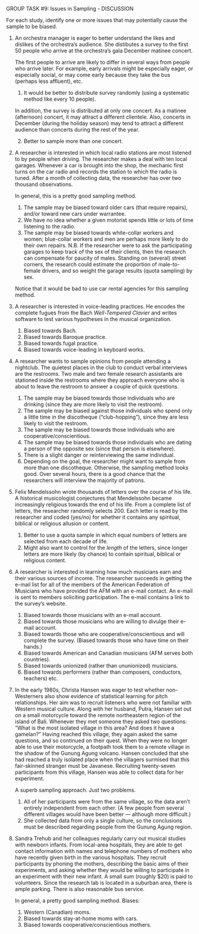 


[GROUP TASK #9:]{.small} Issues in Sampling - DISCUSSION

For each study, identify one or more issues that may potentially cause
the sample to be biased.

1.  An orchestra manager is eager to better understand the likes and
    dislikes of the orchestra's audience. She distibutes a survey to
    the first 50 people who arrive at the orchestra's gala December
    matinee concert.

    The first people to arrive are likely to differ in several ways
    from people who arrive later. For example, early arrivals might
    be especially eager, or especially social, or may come early
    because they take the bus (perhaps less affluent), etc.
    
    (1) It would be better to distribute survey randomly (using a
    systematic method like every 10 people).
    
    In addition, the survey is distributed at only one concert. As a
    matinee (afternoon) concert, it may attract a different
    clientele. Also, concerts in December (during the holiday
    season) may tend to attract a different audience than concerts
    during the rest of the year.
    
    (2) Better to sample more than one concert.

2.  A researcher is interested in which local radio stations are most
    listened to by people when driving. The researcher makes a deal
    with ten local garages. Whenever a car is brought into the shop,
    the mechanic first turns on the car radio and records the station
    to which the radio is tuned. After a month of collecting data, the
    researcher has over two thousand observations.

    In general, this is a pretty good sampling method.
    (1) The sample may be biased toward older cars (that require
    repairs), and/or toward new cars under warrantee.
    (2) We have no idea whether a given motorist spends little or
    lots of time listening to the radio.
    (3) The sample may be biased towards white-collar workers and
    women; blue-collar workers and men are perhaps more likely to do
    their own repairs. N.B. If the researcher were to ask the
    participating garages to keep track of the sex of their clients,
    then the research can compensate for paucity of males. Standing
    on (several) street corners, the research could estimate the
    proportion of male-to-female drivers, and so weight the garage
    results (quota sampling) by sex.
    
    Notice that it would be bad to use car rental agencies for this
    sampling method.

3.  A researcher is interested in voice-leading practices. He encodes
    the complete fugues from the Bach *Well-Tempered Clavier* and
    writes software to test various hypotheses in the musical
    organization.

    (1) Biased towards Bach.
    (2) Biased towards Baroque practice.
    (3) Biased towards fugal practice.
    (4) Biased towards voice-leading in keyboard works.

4.  A researcher wants to sample opinions from people attending a
    nightclub. The quietest places in the club to conduct verbal
    interviews are the restrooms. Two male and two female research
    assistants are stationed inside the restrooms where they approach
    everyone who is about to leave the restroom to answer a couple of
    quick questions.

    (1) The sample may be biased towards those individuals who are
    drinking (since they are more likely to visit the restroom).
    (2) The sample may be biased against those individuals who spend
    only a little time in the discotheque ("club-hopping"), since
    they are less likely to visit the restroom.
    (3) The sample may be biased towards those individuals who are
    cooperative/conscientious.
    (4) The sample may be biased towards those individuals who are
    dating a person of the opposite sex (since that person is
    elsewhere).
    (5) There is a slight danger or reinterviewing the same
    individual.
    (6) Depending on the goal, the researcher might want to sample
    from more than one discotheque.
    Otherwise, the sampling method looks good. Over several hours,
    there is a good chance that the researchers will interview the
    majority of patrons.

5.  Felix Mendelssohn wrote thousands of letters over the course of
    his life. A historical musicologist conjectures that Mendelssohn
    became increasingly religious towards the end of his life. From a
    complete list of letters, the researcher randomly selects 200.
    Each letter is read by the researcher and coded (yes/no) for
    whether it contains any spiritual, biblical or religious allusion
    or content.

    (1) Better to use a quota sample in which equal numbers of
    letters are selected from each decade of life.
    (2) Might also want to control for the *length* of the letters,
    since longer letters are more likely (by chance) to contain
    spiritual, biblical or religious content.

6.  A researcher is interested in learning how much musicians earn and
    their various sources of income. The researcher succeeds in
    getting the e-mail list for all of the members of the American
    Federation of Musicians who have provided the AFM with an e-mail
    contact. An e-mail is sent to members soliciting participation.
    The e-mail contains a link to the survey's website.

    (1) Biased towards those musicians with an e-mail account.
    (2) Biased towards those musicians who are willing to divulge
    their e-mail account.
    (3) Biased towards those who are cooperative/conscientious and
    will complete the survey. (Biased towards those who have time on
    their hands.)
    (4) Biased towards American and Canadian musicians (AFM serves
    both countries).
    (5) Biased towards unionized (rather than ununionized)
    musicians.
    (6) Biased towards performers (rather than composers,
    conductors, teachers) etc.

7.  In the early 1980s, Christa Hansen was eager to test whether
    non-Westerners also show evidence of statistical learning for
    pitch relationships. Her aim was to recruit listeners who were not
    familiar with Western musical culture. Along with her husband,
    Putra, Hansen set out on a small motorcycle toward the remote
    northeastern region of the island of Bali. Whenever they met
    someone they asked two questions: "What is the most isolated
    village in this area? And does it have a gamelan?" Having reached
    this village, they again asked the same questions, and so
    continued on their quest. When they were no longer able to use
    their motorcycle, a footpath took them to a remote village in the
    shadow of the Gunung Agung volcano. Hansen concluded that she had
    reached a truly isolated place when the villagers surmised that
    this fair-skinned stranger must be Javanese. Recruiting
    twenty-seven participants from this village, Hansen was able to
    collect data for her experiment.

    A superb sampling approach. Just two problems.
    (1) All of her participants were from the same village, so the
    data aren't entirely independent from each other. (A few people
    from several different villages would have been better ---
    although more difficult.)
    (2) She collected data from only a single culture, so the
    conclusions must be described regarding people from the Gunung
    Agung region.

8.  Sandra Trehub and her colleagues regularly carry out musical
    studies with newborn infants. From local-area hospitals, they are
    able to get contact information with names and telephone numbers
    of mothers who have recently given birth in the various hospitals.
    They recruit participants by phoning the mothers, describing the
    basic aims of their experiments, and asking whether they would be
    willing to participate in an experiment with their new infant. A
    small sum (roughly $20) is paid to volunteers. Since the research
    lab is located in a suburban area, there is ample parking. There
    is also reasonable bus service.

    In general, a pretty good sampling method. Biases:
    (1) Western (Canadian) moms.
    (2) Biased towards stay-at-home moms with cars.
    (3) Biased towards cooperative/conscientious mothers.




